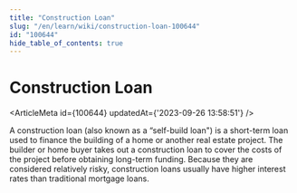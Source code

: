 ```yaml
---
title: "Construction Loan"
slug: "/en/learn/wiki/construction-loan-100644"
id: "100644"
hide_table_of_contents: true
---
```



# Construction Loan

<ArticleMeta id={100644} updatedAt={'2023-09-26 13:58:51'} />
<div className='border-solid border-b border-t-0 my-4 border-[var(--ifm-color-gray-300)]' />

A construction loan (also known as a “self-build loan") is a short-term loan used to finance the building of a home or another real estate project. The builder or home buyer takes out a construction loan to cover the costs of the project before obtaining long-term funding. Because they are considered relatively risky, construction loans usually have higher interest rates than traditional mortgage loans.
